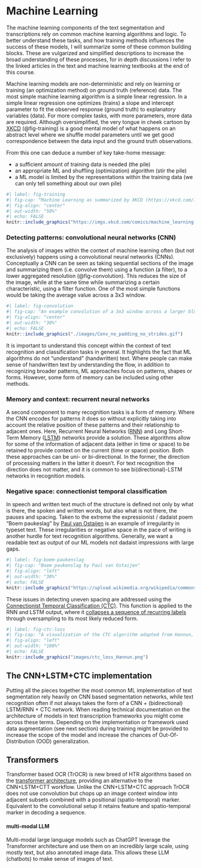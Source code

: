 # Machine Learning {#sec-machine-learning}

The machine learning components of the text segmentation and transcriptions rely on common machine learning algorithms and logic. To better understand these tasks, and how training methods influences the success of these models, I will summarize some of these common building blocks. These are vulgarized and simplified descriptions to increase the broad understanding of these processes, for in depth discussions I refer to the linked articles in the text and machine learning textbooks at the end of this course.

Machine learning models are non-deterministic and rely on learning or training (an optimization method) on ground truth (reference) data. The most simple machine learning algorithm is a simple linear regression. In a simple linear regression one optimizes (trains) a slope and intercept parameter to fit the observed response (ground truth) to explanatory variables (data). For more complex tasks, with more parameters, more data are required. Although oversimplified, the very tongue in cheek cartoon by [XKCD](https://xkcd.com/) (@fig-training) is a good mental model of what happens on an abstract level where we shuffle model parameters until we get good correspondence between the data input and the ground truth observations.

From this one can deduce a number of key take-home message:

- a sufficient amount of training data is needed (the pile)
- an appropriate ML and shuffling (optimization) algorithm (stir the pile)
- a ML model is limited by the representations within the training data (we can only tell something about our own pile)


```r
#| label: fig-training
#| fig-cap: "Machine Learning as summarized by XKCD (https://xkcd.com/1838/)"
#| fig-align: "center"
#| out-width: "50%"
#| echo: FALSE
knitr::include_graphics("https://imgs.xkcd.com/comics/machine_learning.png")
```

### Detecting patterns: convolutional neural networks (CNN)

The analysis of images within the context of machine learning often (but not exclusively) happens using a convolutional neural networks (CNNs). Conceptually a CNN can be seen as taking sequential sections of the image and summarizing them (i.e. convolve them) using a function (a filter), to a lower aggregated resolution (@fig-convolution). This reduces the size of the image, while at the same time while summarizing a certain characteristic, using a filter function. One of the most simple functions would be taking the average value across a 3x3 window.

```r
#| label: fig-convolution
#| fig-cap: "An example convolution of a 3x3 window across a larger blue image summarizing values (squares) to a smaller green image (by Kaivan Kamali at https://galaxyproject.org/)"
#| fig-align: "center"
#| out-width: "30%"
#| echo: FALSE
knitr::include_graphics("./images/Conv_no_padding_no_strides.gif")
```

It is important to understand this concept within the context of text recognition and classification tasks in general. It highlights the fact that ML algorithms do not "understand" (handwritten) text. Where people can make sense of handwritten text by understanding the flow, in addition to recognizing broader patterns, ML approaches focus on patterns, shapes or forms. However, some form of memory can be included using other methods.

### Memory and context: recurrent neural networks

A second component to many recognition tasks is a form of memory. Where the CNN encodes for patterns it does so without explicitly taking into account the relative position of these patterns and their relationship to adjacent ones. Here, Recurrent Neural Networks ([RNN](https://en.wikipedia.org/wiki/Recurrent_neural_network)) and Long Short-Term Memory ([LSTM](https://en.wikipedia.org/wiki/Long_short-term_memory)) networks provide a solution. These algorithms allow for some of the information of adjacent data (either in time or space) to be retained to provide context on the current (time or space) position. Both these approaches can be uni- or bi-directional. In the former, the direction of processing matters in the latter it doesn't. For text recognition the direction does not matter, and it is common to see bi(directional)-LSTM networks in recognition models.

### Negative space: connectionist temporal classification

In speech and written text much of the structure is defined not only by what is there, the spoken and written words, but also what is not there, the pauses and spacing. Taken to the extreme the expressionist / dadaist poem "Boem paukeslag" by [Paul van Ostaijen](https://en.wikipedia.org/wiki/Paul_van_Ostaijen) is an example of irregularity in typeset text. These irregularities or negative space in the pace of writing is another hurdle for text recognition algorithms. Generally, we want a readable text as output of our ML models not dadaist impressions with large gaps.

```r
#| label: fig-boem-paukenslag
#| fig-cap: "Boem paukenslag by Paul van Ostaijen"
#| fig-align: "left"
#| out-width: "30%"
#| echo: FALSE
knitr::include_graphics("https://upload.wikimedia.org/wikipedia/commons/0/0c/Boempaukeslag.jpg")
```

These issues in detecting uneven spacing are addressed using the [Connectionist Temporal Classification (CTC)](https://en.wikipedia.org/wiki/Connectionist_temporal_classification). This function is applied to the RNN and LSTM output, where it [collapses a sequence of recurring labels](https://distill.pub/2017/ctc/) through oversampling to its most likely reduced form.

```r
#| label: fig-ctc-loss
#| fig-cap: "A visualization of the CTC algorithm adapted from Hannun, 'Sequence Modeling with CTC', Distill, 2017. doi: 10.23915/distill.00008"
#| fig-align: "left"
#| out-width: "100%"
#| echo: FALSE
knitr::include_graphics("images/ctc_loss_Hannun.png")
```

## The CNN+LSTM+CTC implementation

Putting all the pieces together the most common ML implementation of text segmentation rely heavily on CNN based segmentation networks, while text recognition often if not always takes the form of a CNN + (bidirectional) LSTM/RNN + CTC network. When reading technical documentation on the architecture of models in text transcription frameworks you might come across these terms. Depending on the implementation or framework used data augmentation (see next section) during training might be provided to increase the scope of the model and increase the chances of Out-Of-Distribution (OOD) generalization.

## Transformers

Transformer based OCR (TrOCR) is new breed of HTR algorithms based on the [transformer architecture](https://en.wikipedia.org/wiki/Transformer_(deep_learning_architecture)), providing an alternative to the CNN+LSTM+CTT workflow. Unlike the CNN+LSTM+CTC approach TrOCR does not use convolution but chops up an image context window into adjacent subsets combined with a positional (spatio-temporal) marker. Equivalent to the convolutional setup it retains feature and spatio-temporal marker in decoding a sequence.

#### multi-modal LLM

Multi-modal large language models such as ChatGPT leverage the Transformer architecture and use them on an incredibly large scale, using mostly text, but also annotated image data. This allows these LLM (chatbots) to make sense of images of text.

